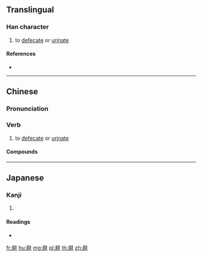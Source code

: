 ==Translingual==

===Han character===
{{Han char|rn=44|rad=尸|as=08|sn=11|four=77221|canj=SNLR|ids=⿸尸阿}}

# to [[defecate]] or [[urinate]]

====References====
* {{Han ref|kx=0302.180|dkj=07727|dj=0599.320|hdz=20976.100|uh=5C59|ud=23641|bh=D4F3|bd=54515}}

----

==Chinese==
{{zh-forms}}

===Pronunciation===
{{zh-pron
|m=ē
|c=o1
|h=pfs=ô
|md=
|mn=
|w=
|mc=y
|oc=y
|cat=v
}}

===Verb===
{{zh-verb}}

# {{lb|zh|chiefly|Cantonese|and|Hakka}} to [[defecate]] or [[urinate]]

====Compounds====
{{zh-der|屙屎|屙肚}}

----

==Japanese==

===Kanji===
{{ja-kanji|grade=|rs=尸08}}

# {{defn|lang=ja|sort=尸08}}

====Readings====
* {{ja-readings|on=[[あ]] (a)|kun=}}

[[fr:屙]]
[[hu:屙]]
[[mg:屙]]
[[pl:屙]]
[[th:屙]]
[[zh:屙]]